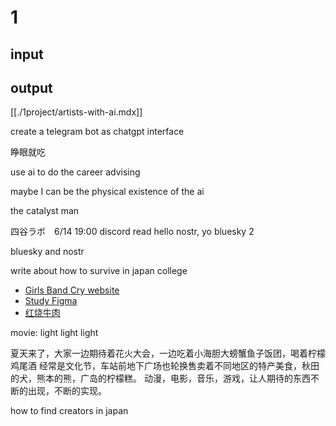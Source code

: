 # 1

## input

## output

[[./1project/artists-with-ai.mdx]]

create a telegram bot as chatgpt interface

睁眼就吃

use ai to do the career advising

maybe I can be the physical existence of the ai

the catalyst man

四谷ラボ　6/14 19:00 discord
read hello nostr, yo bluesky 2

bluesky and nostr

write about how to survive in japan college

- [Girls Band Cry website](./1project/gbc-website.mdx)
- [Study Figma](./1project/study-figma.mdx)
- [红烧牛肉](./2area/cooking.红烧牛肉.mdx)

movie: light light light

夏天来了，大家一边期待着花火大会，一边吃着小海胆大螃蟹鱼子饭团，喝着柠檬鸡尾酒
经常是文化节，车站前地下广场也轮换售卖着不同地区的特产美食，秋田的犬，熊本的熊，广岛的柠檬糕。
动漫，电影，音乐，游戏，让人期待的东西不断的出现，不断的实现。

how to find creators in japan
